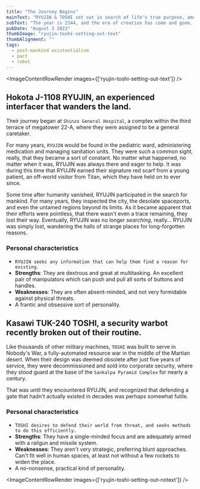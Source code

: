 ```yaml
---
title: "The Journey Begins"
mainText: "RYUJIN & TOSHI set out in search of life's true purpose, among the ruins of Mars."
subText: "The year is 2144, and the era of creation has come and gone. Ruins and machine intellect are all that remain, bound by program to man's final wishes. A pair of robots from separate origins come together to find what they're looking for among the withered remains of civilization."
pubDate: "August 3 2023"
thumbImage: "ryujin-toshi-setting-out-text"
thumbAlignment: ""
tags:
  - post-mankind existentialism
  - pact
  - robot
---
```



<ImageContentRowRender 
  images={['ryujin-toshi-setting-out-text']}
/>

## Hokota J-1108 RYUJIN, an experienced interfacer that wanders the land.

Their journey began at `Shinzo General Hospital`, a complex within the third terrace of megatower 22-A, where they were assigned to be a general caretaker.

For many years, `RYUJIN` would be found in the pediatric ward, administering medication and managing sanitation units. They were such a common sight, really, that they became a sort of constant. No matter what happened, no matter when it was, RYUJIN was always there and eager to help. It was during this time that RYUJIN earned their signature red scarf from a young patient, an off-world visitor from Titan, which they have held on to ever since.

Some time after humanity vanished, RYUJIN participated in the search for mankind. For many years, they inspected the city, the desolate spaceports, and even the untamed regions beyond its limits. As it became apparent that their efforts were pointless, that there wasn't even a trace remaining, they lost their way. Eventually, RYUJIN was no longer *searching*, really... RYUJIN was simply lost, wandering the halls of <span class="highlight-spooky-notyet">strange places</span> for long-forgotten reasons.

### Personal characteristics

- `RYUJIN seeks any information that can help them find a reason for existing.`
- **Strengths**: They are dextrous and great at multitasking. An excellent pair of manipulators which can push and pull all sorts of buttons and handles.
- **Weaknesses**: They are often absent-minded, and not very formidable against physical threats.
- A frantic and obsessive sort of personality.

## Kasawi TUK-240 TOSHI, a security warbot recently broken out of their routine.

Like thousands of other military machines, `TOSHI` was built to serve in Nobody's War, a fully-automated resource war in the middle of the Martian desert. When their design was deemed obsolete after just five years of service, they were decommissioned and sold into corporate security, where they stood guard at the base of the `Sankalpa Pyramid Complex` for nearly a century.

That was until they encountered RYUJIN, and recognized that defending a gate that hadn't actually existed in decades was perhaps somewhat futile.

### Personal characteristics

- `TOSHI desires to defend their world from threat, and seeks methods to do this efficiently.`
- **Strengths**: They have a single-minded focus and are adequately armed with a railgun and missile system.
- **Weaknesses**: They aren't very strategic, preferring blunt approaches. Can't fit well in human spaces, at least not without a few rockets to widen the place.
- A no-nonsense, practical kind of personality.

<ImageContentRowRender 
  images={['ryujin-toshi-setting-out-notext']}
/>